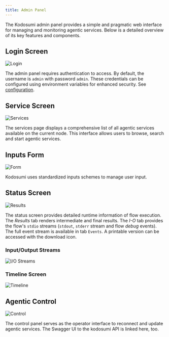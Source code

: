 ```yaml
---
title: Admin Panel
---
```


The Kodosumi admin panel provides a simple and pragmatic web interface for managing and monitoring agentic services. Below is a detailed overview of its key features and components.

## Login Screen
<img src="/panel/thumb/login.png" alt="Login" className="rounded-xl" />

The admin panel requires authentication to access. By default, the username is `admin` with password `admin`. These credentials can be configured using environment variables for enhanced security.  See [configuration](/config).

## Service Screen
<img src="/panel/thumb/services.png" alt="Services" className="rounded-xl" />

The services page displays a comprehensive list of all agentic services available on the current node. This interface allows users to browse, search and start agentic services.

## Inputs Form
<img src="/panel/thumb/form.png" alt="Form" className="rounded-xl" />

Kodosumi uses standardized inputs schemes to manage user input.

## Status Screen
<img src="/panel/thumb/status.png" alt="Results" className="rounded-xl" />

The status screen provides detailed runtime information of flow execution. The _Results_ tab renders intermediate and final results. The _I-O_ tab provides the flow's `stdio` streams (`stdout`, `stderr` stream and flow _debug_ events). The full event stream is available in tab `Events`. A printable version can be accessed with the download icon.

### Input/Output Streams
<img src="/panel/thumb/i-o.png" alt="I/O Streams" className="rounded-xl" />

### Timeline Screen
<img src="/panel/thumb/timeline.png" alt="Timeline" className="rounded-xl" />

## Agentic Control
<img src="/panel/thumb/control.png" alt="Control" className="rounded-xl" />

The control panel serves as the operator interface to reconnect and update agentic services. The Swagger UI to the kodosumi API is linked here, too.
